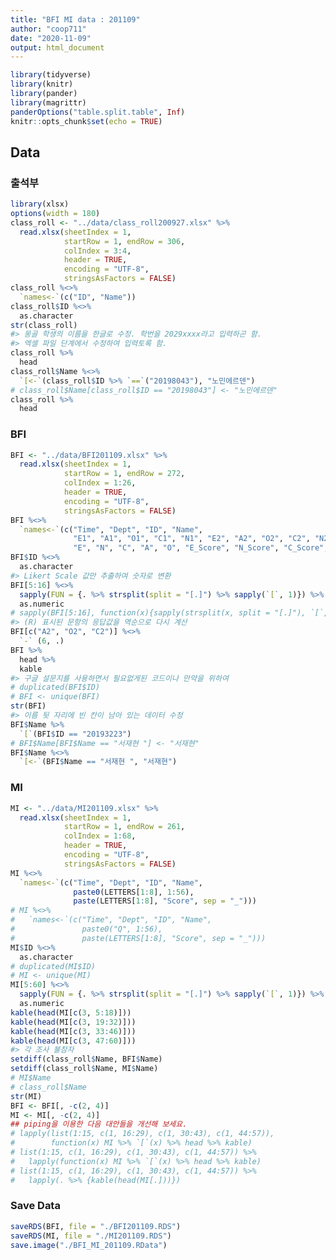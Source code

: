 ```yaml
---
title: "BFI MI data : 201109"
author: "coop711"
date: "2020-11-09"
output: html_document
---
```


```r
library(tidyverse)
library(knitr)
library(pander)
library(magrittr)
panderOptions("table.split.table", Inf)
knitr::opts_chunk$set(echo = TRUE)
```

## Data

### 출석부

```r
library(xlsx)
options(width = 180)
class_roll <- "../data/class_roll200927.xlsx" %>% 
  read.xlsx(sheetIndex = 1,
            startRow = 1, endRow = 306,
            colIndex = 3:4,
            header = TRUE,
            encoding = "UTF-8",
            stringsAsFactors = FALSE)
class_roll %<>%
  `names<-`(c("ID", "Name"))
class_roll$ID %<>%
  as.character
str(class_roll)
#> 몽골 학생의 이름을 한글로 수정. 학번을 2029xxxx라고 입력하곤 함. 
#> 엑셀 파일 단계에서 수정하여 입력토록 함.
class_roll %>%
  head
class_roll$Name %<>%
  `[<-`(class_roll$ID %>% `==`("20198043"), "노민에르덴")
# class_roll$Name[class_roll$ID == "20198043"] <- "노민에르덴"
class_roll %>%
  head
```

### BFI

```r
BFI <- "../data/BFI201109.xlsx" %>% 
  read.xlsx(sheetIndex = 1, 
            startRow = 1, endRow = 272, 
            colIndex = 1:26, 
            header = TRUE, 
            encoding = "UTF-8",
            stringsAsFactors = FALSE)
BFI %<>%
  `names<-`(c("Time", "Dept", "ID", "Name", 
              "E1", "A1", "O1", "C1", "N1", "E2", "A2", "O2", "C2", "N2", "O3", "A3",
              "E", "N", "C", "A", "O", "E_Score", "N_Score", "C_Score", "A_Score", "O_Score"))
BFI$ID %<>%
  as.character
#> Likert Scale 값만 추출하여 숫자로 변환
BFI[5:16] %<>%
  sapply(FUN = {. %>% strsplit(split = "[.]") %>% sapply(`[`, 1)}) %>%
  as.numeric
# sapply(BFI[5:16], function(x){sapply(strsplit(x, split = "[.]"), `[`, 1)})
#> (R) 표시된 문항의 응답값을 역순으로 다시 계산
BFI[c("A2", "O2", "C2")] %<>% 
  `-` (6, .)
BFI %>% 
  head %>%
  kable
#> 구글 설문지를 사용하면서 필요없게된 코드이나 만약을 위하여
# duplicated(BFI$ID)
# BFI <- unique(BFI)
str(BFI)
#> 이름 뒷 자리에 빈 칸이 남아 있는 데이터 수정
BFI$Name %>%
  `[`(BFI$ID == "20193223")
# BFI$Name[BFI$Name == "서재현 "] <- "서재현"
BFI$Name %<>%
  `[<-`(BFI$Name == "서재현 ", "서재현")
```

### MI

```r
MI <- "../data/MI201109.xlsx" %>%
  read.xlsx(sheetIndex = 1, 
            startRow = 1, endRow = 261, 
            colIndex = 1:68, 
            header = TRUE, 
            encoding = "UTF-8",
            stringsAsFactors = FALSE)
MI %<>%
  `names<-`(c("Time", "Dept", "ID", "Name", 
              paste0(LETTERS[1:8], 1:56), 
              paste(LETTERS[1:8], "Score", sep = "_")))
# MI %<>%
#   `names<-`(c("Time", "Dept", "ID", "Name", 
#               paste0("Q", 1:56), 
#               paste(LETTERS[1:8], "Score", sep = "_")))
MI$ID %<>% 
  as.character
# duplicated(MI$ID)
# MI <- unique(MI)
MI[5:60] %<>%
  sapply(FUN = {. %>% strsplit(split = "[.]") %>% sapply(`[`, 1)}) %>%
  as.numeric
kable(head(MI[c(3, 5:18)]))
kable(head(MI[c(3, 19:32)]))
kable(head(MI[c(3, 33:46)]))
kable(head(MI[c(3, 47:60)]))
#> 각 조사 불참자 
setdiff(class_roll$Name, BFI$Name)
setdiff(class_roll$Name, MI$Name)
# MI$Name
# class_roll$Name
str(MI)
BFI <- BFI[, -c(2, 4)]
MI <- MI[, -c(2, 4)]
## piping을 이용한 다음 대안들을 개선해 보세요.
# lapply(list(1:15, c(1, 16:29), c(1, 30:43), c(1, 44:57)), 
#        function(x) MI %>% `[`(x) %>% head %>% kable)
# list(1:15, c(1, 16:29), c(1, 30:43), c(1, 44:57)) %>%
#   lapply(function(x) MI %>% `[`(x) %>% head %>% kable)
# list(1:15, c(1, 16:29), c(1, 30:43), c(1, 44:57)) %>%
#   lapply(. %>% {kable(head(MI[.]))})
```

### Save Data

```r
saveRDS(BFI, file = "./BFI201109.RDS")
saveRDS(MI, file = "./MI201109.RDS")
save.image("./BFI_MI_201109.RData")
```


